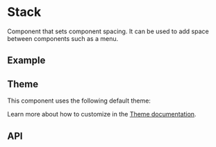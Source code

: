 
<Meta of={StackStories} />

# Stack
Component that sets component spacing. It can be used to add
space between components such as a menu.

## Example
<Canvas sourceState="shown" of={StackStories.Simple} />

## Theme
This component uses the following default theme:

<ThemeRender theme={stackTheme} />

Learn more about how to customize in the [Theme documentation](/docs/theme/getting-started).

## API
<PropsTable name="Stack" />
